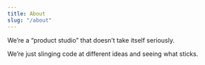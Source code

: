 ```yaml
---
title: About
slug: "/about"
---
```


We’re a “product studio” that doesn’t take itself seriously.

We’re just slinging code at different ideas and seeing what sticks.
